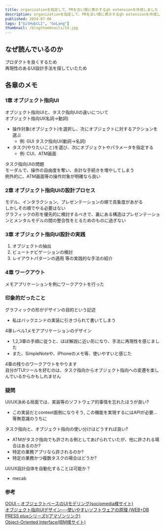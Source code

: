 ```yaml
---
title: organizationを指定して、PRを古い順に表示するgh extensionを作成しました
description: organizationを指定して、PRを古い順に表示するgh extensionを作成しました
published: 2024-07-06
tags: ["GitHubCLI", "GoLang"]
thumbnail: /blogthumbnails/14.jpg
---
```


## なぜ読んでいるのか
プロダクトを良くするため  
再現性のあるUI設計手法を探していたため

## 各章のメモ

### 1章 オブジェクト指向UI
オブジェクト指向UIと、タスク指向UIの違いについて  
オブジェクト指向UI(名詞->動詞)
  - 操作対象(オブジェクト)を選択し、次にオブジェクトに対するアクションを選ぶ
    - 例: GUI
タスク指向UI(動詞->名詞)
  - タスク(やりたいこと)を選び、次にオブジェクトやパラメータを指定する
    - 例: CUI、ATM画面

タスク指向UIの問題  
モーダルで、操作の自由度を奪い、余計な手続きを増やしてしまう  
例外的に、ATM画面等の操作対象が明確なら良い

### 2章 オブジェクト指向UIの設計プロセス
モデル、インタラクション、プレゼンテーションの順で具象度があがる  
しかしその順でやる必要はない  
グラフィックの形を優先的に検討するべきで、裏にある構造はプレゼンテーションとメンタルモデルの間の整合性をとるためのものに過ぎない

### 3章 オブジェクト指向UI設計の実践
1. オブジェクトの抽出
2. ビュートナビゲーションの検討
3. レイアウトパターンの適用
等の実践的な手法の紹介

### 4章 ワークアウト
メモアプリケーションを例にワークアウトを行った

### 印象的だったこと
グラフィックの形がデザインの目的という記述
  - 私はバックエンドの実装に引きづられて書いてしまう

4章レベル1メモアプリケーションのデザイン
  - 1,2,3章の手順に従うと、ほぼ解説に近い形になり、手法に再現性を感じました
  - また、SimpleNoteや、iPhoneのメモ等、使いやすいと感じた

4章の残りのワークアウトをやります  
自分がTUIツールを好むのは、タスク指向からオブジェクト指向への変遷を楽しんでいるからかもしれません  

### 疑問
UI/UX決める局面では、実装等のソフトウェア的事情を忘れたほうが良い?
  - この実装だとcontext面倒になりそう, この機能を実現するにはAPIが必要...等無意識のうちに

タスク指向と、オブジェクト指向の使い分けはどうすれば良い?
  - ATMがタスク指向でも許される例としてあげられていたが、他に許される場合はあるのか?
  - 特定の業務アプリなら許されるのか?
  - 特定の業務かつ複数タスクの場合はどうか?

UI/UX設計自体を自動化することは可能か？
  - mecab

### 参考
[OOUI – オブジェクトベースのUIモデリング(sociomedia様サイト)](https://www.sociomedia.co.jp/7279)  
[オブジェクト指向UIデザイン──使いやすいソフトウェアの原理 (WEB+DB PRESS plusシリーズ)(アマゾンリンク)](https://amzn.to/3W8RMsT)  
[Object-Oriented Interface(IBM様サイト)](https://www.ibm.com/docs/en/aix/7.2?topic=processes-object-oriented-interface)